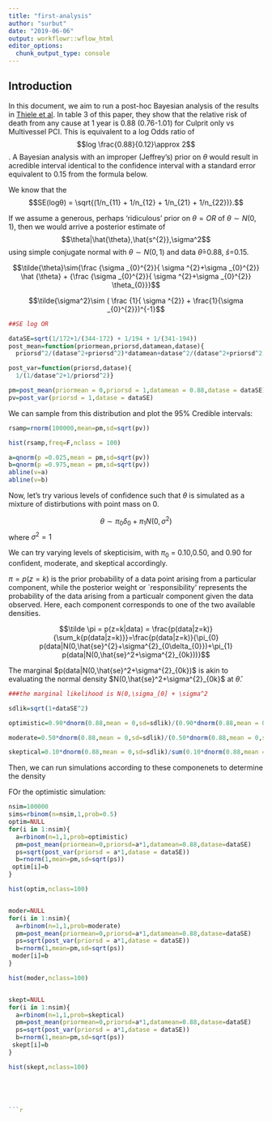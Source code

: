 ```yaml
---
title: "first-analysis"
author: "surbut"
date: "2019-06-06"
output: workflowr::wflow_html
editor_options:
  chunk_output_type: console
---
```


## Introduction


In this document, we aim to run a post-hoc Bayesian analysis of the results in [Thiele et al](https://www.nejm.org/doi/full/10.1056/NEJMoa1808788). In table 3 of this paper, they show that the relative risk of death from any cause at 1 year is 0.88 (0.76-1.01) for Culprit only vs Multivessel PCI. This is equivalent to a log Odds ratio of $$log \frac{0.88}{0.12}\approx 2$$. A Bayesian analysis with an improper (Jeffrey's) prior on $\theta$ would result in acredible interval identical to the confidence interval with a standard error equivalent to 0.15 from the formula below.

We know that the $$SE(logθ) = \sqrt{(1/n_{11} + 1/n_{12} + 1/n_{21} + 1/n_{22})}.$$

If we assume a generous, perhaps 'ridiculous' prior on $\theta=OR$ of $\theta \sim N(0,1)$, then we would arrive a posterior estimate of $$\theta|\hat{\theta},\hat{s^{2}},\sigma^2$$ using simple conjugate normal with $\theta \sim N(0,1)$ and data $\hat{\theta}$=0.88, $\hat{s}$=0.15.

$$\tilde{\theta}\sim{\frac {\sigma _{0}^{2}}{ \sigma ^{2}+\sigma _{0}^{2}} \hat {\theta} +  {\frac {\sigma _{0}^{2}}{ \sigma ^{2}+\sigma _{0}^{2}} \theta_{0}}}$$

$$\tilde{\sigma^2}\sim ( \frac {1}{ \sigma ^{2}} + \frac{1}{\sigma _{0}^{2}})^{-1}$$





```r
##SE log OR

dataSE=sqrt(1/172+1/(344-172) + 1/194 + 1/(341-194))
post_mean=function(priormean,priorsd,datamean,datase){
  priorsd^2/(datase^2+priorsd^2)*datamean+datase^2/(datase^2+priorsd^2)*priormean}

post_var=function(priorsd,datase){
  1/(1/datase^2+1/priorsd^2)}

pm=post_mean(priormean = 0,priorsd = 1,datamean = 0.88,datase = dataSE)
pv=post_var(priorsd = 1,datase = dataSE)

```

We can sample from this distribution and plot the 95% Credible intervals:

```r

rsamp=rnorm(100000,mean=pm,sd=sqrt(pv))

hist(rsamp,freq=F,nclass = 100)

a=qnorm(p =0.025,mean = pm,sd=sqrt(pv))
b=qnorm(p =0.975,mean = pm,sd=sqrt(pv))
abline(v=a)
abline(v=b)

```

Now, let's try various levels of confidence such that $\theta$ is simulated as a mixture of distirbutions with point mass on 0.

$$\theta \sim \pi_{0} \delta_{0} + \pi_{1} N (0,\sigma^2)$$ where $\sigma^2 =1$

We can try varying levels of skepticisim, with $\pi_{0}$ = 0.10,0.50, and 0.90 for confident, moderate, and skeptical accordingly.

$\pi=p(z=k)$ is the prior probability of a data point arising from a particular component, while the posterior weight or `responsibility' represents the probability of the data arising from a particualr component given the data observed. Here, each component corresponds to one of the two available densities.

$$\tilde \pi = p(z=k|data) = \frac{p(data|z=k)}{\sum_k{p(data|z=k)}}=\frac{p(data|z=k)}{\pi_{0} p(data|N(0,\hat{se}^{2}+\sigma^{2}_{0\delta_{0}})+\pi_{1} p(data|N(0,\hat{se}^2+\sigma^{2}_{0k}))}$$

The marginal $p(data|N(0,\hat{se}^2+\sigma^{2}_{0k})$ is akin to evaluating the normal density $N(0,\hat{se}^2+\sigma^{2}_{0k}$ at $\hat{\theta}$.

```r

###the marginal likelihood is N(0,\sigma_[0] + \sigma^2

sdlik=sqrt(1+dataSE^2)

optimistic=0.90*dnorm(0.88,mean = 0,sd=sdlik)/(0.90*dnorm(0.88,mean = 0,sd=sdlik)+0.10*dnorm(0.88,mean = 0,sd=dataSE))

moderate=0.50*dnorm(0.88,mean = 0,sd=sdlik)/(0.50*dnorm(0.88,mean = 0,sd=sdlik)+0.50*dnorm(0.88,mean = 0,sd=dataSE))

skeptical=0.10*dnorm(0.88,mean = 0,sd=sdlik)/sum(0.10*dnorm(0.88,mean = 0,sd=sdlik)+0.90*dnorm(0.88,mean = 0,sd=dataSE))
```

Then, we can run simulations according to these componenets to determine the density

FOr the optimistic simulation:


```r

nsim=100000
sims=rbinom(n=nsim,1,prob=0.5)
optim=NULL
for(i in 1:nsim){
  a=rbinom(n=1,1,prob=optimistic)
  pm=post_mean(priormean=0,priorsd=a*1,datamean=0.88,datase=dataSE)
  ps=sqrt(post_var(priorsd = a*1,datase = dataSE))
  b=rnorm(1,mean=pm,sd=sqrt(ps))
 optim[i]=b
}

hist(optim,nclass=100)


moder=NULL
for(i in 1:nsim){
  a=rbinom(n=1,1,prob=moderate)
  pm=post_mean(priormean=0,priorsd=a*1,datamean=0.88,datase=dataSE)
  ps=sqrt(post_var(priorsd = a*1,datase = dataSE))
  b=rnorm(1,mean=pm,sd=sqrt(ps))
 moder[i]=b
}

hist(moder,nclass=100)


skept=NULL
for(i in 1:nsim){
  a=rbinom(n=1,1,prob=skeptical)
  pm=post_mean(priormean=0,priorsd=a*1,datamean=0.88,datase=dataSE)
  ps=sqrt(post_var(priorsd = a*1,datase = dataSE))
  b=rnorm(1,mean=pm,sd=sqrt(ps))
 skept[i]=b
}

hist(skept,nclass=100)





```r

```


